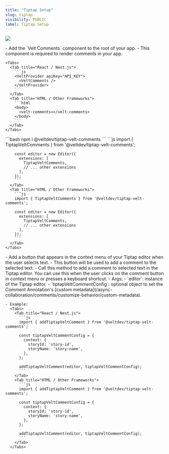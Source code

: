 ```yaml
---
title: "Tiptap Setup"
slug: tiptap
visibility: PUBLIC
label: Tiptap Setup
---
```


![](/gifs/Add-Text-Comments.gif)

<Steps titleSize="h2">
  <Step title="Add Comment components">
    - Add the `Velt Comments` component to the root of your app.
    - This component is required to render comments in your app.

    <Tabs>
      <Tab title="React / Next.js">
        ```js
        <VeltProvider apiKey="API_KEY">
          <VeltComments />
        </VeltProvider>
        ```
      </Tab>
      <Tab title="HTML / Other Frameworks">
        ```html
        <body>
          <velt-comments></velt-comments>
        </body>
        ```
      </Tab>
    </Tabs>
  </Step>
  
  <Step title="Install the Velt Tiptap extension">
    ```bash
    npm i @veltdev/tiptap-velt-comments
    ```
  </Step>

  <Step title="Import and add the extension to your Tiptap editor">
    <Tabs>
      <Tab title="React / Next.js">
        ```js
        import { TiptapVeltComments } from '@veltdev/tiptap-velt-comments';

        const editor = new Editor({
          extensions: [
            TiptapVeltComments,
            // ... other extensions
          ],
        });
        ```
      </Tab>
      <Tab title="HTML / Other Frameworks">
        ```js
        import { TiptapVeltComments } from '@veltdev/tiptap-velt-comments';

        const editor = new Editor({
          extensions: [
            TiptapVeltComments,
            // ... other extensions
          ],
        });
        ```
      </Tab>
    </Tabs>
  </Step>

  <Step title="Add a button to add a comment in the context menu">
    - Add a button that appears in the context menu of your Tiptap editor when the user selects text.
    - This button will be used to add a comment to the selected text.
  </Step>

  <Step title="Call `addTiptapVeltComment` to add a comment">
    - Call this method to add a comment to selected text in the Tiptap editor. You can use this when the user clicks on the comment button in context menu or presses a keyboard shortcut.
    - Args:
      - `editor`: instance of the Tiptap editor.
      - `tiptapVeltCommentConfig`: optional object to set the Comment Annotation's [custom metadata](/async-collaboration/comments/customize-behavior/custom-metadata).

    - Example:
      <Tabs>
        <Tab title="React / Next.js">
          ```js
          import { addTiptapVeltComment } from '@veltdev/tiptap-velt-comments';

          const tiptapVeltCommentConfig = {
            context: {
              storyId: 'story-id',
              storyName: 'story-name',
            },
          };

          addTiptapVeltComment(editor, tiptapVeltCommentConfig);
          ```
        </Tab>
        <Tab title="HTML / Other Frameworks">
          ```js
          import { addTiptapVeltComment } from '@veltdev/tiptap-velt-comments';

          const tiptapVeltCommentConfig = {
            context: {
              storyId: 'story-id',
              storyName: 'story-name',
            },
          };

          addTiptapVeltComment(editor, tiptapVeltCommentConfig);
          ```
        </Tab>
      </Tabs>
  </Step>

</Steps>